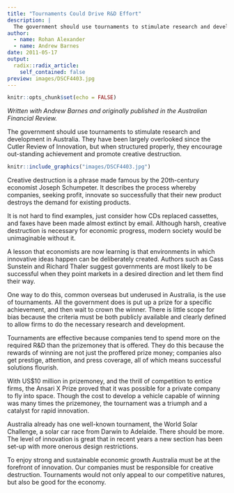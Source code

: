 ```yaml
---
title: "Tournaments Could Drive R&D Effort"
description: |
  The government should use tournaments to stimulate research and development in Australia. They have been largely overlooked since the Cutler Review of Innovation, but when structured properly, they encourage out-standing achievement and promote creative destruction.
author:
  - name: Rohan Alexander
  - name: Andrew Barnes
date: 2011-05-17
output:
  radix::radix_article:
    self_contained: false
preview: images/DSCF4403.jpg
---
```


```r
knitr::opts_chunk$set(echo = FALSE)
```


*Written with Andrew Barnes and originally published in the Australian Financial Review.*

The government should use tournaments to stimulate research and development in Australia. They have been largely overlooked since the Cutler Review of Innovation, but when structured properly, they encourage out-standing achievement and promote creative destruction.

```r
knitr::include_graphics("images/DSCF4403.jpg")
```

Creative destruction is a phrase made famous by the 20th-century economist Joseph Schumpeter. It describes the process whereby companies, seeking profit, innovate so successfully that their new product destroys the demand for existing products.

It is not hard to find examples, just consider how CDs replaced cassettes, and faxes have been made almost extinct by email. Although harsh, creative destruction is necessary for economic progress, modern society would be unimaginable without it.

A lesson that economists are now learning is that environments in which innovative ideas happen can be deliberately created. Authors such as Cass Sunstein and Richard Thaler suggest governments are most likely to be successful when they point markets in a desired direction and let them find their way.

One way to do this, common overseas but underused in Australia, is the use of tournaments. All the government does is put up a prize for a specific achievement, and then wait to crown the winner. There is little scope for bias because the criteria must be both publicly available and clearly defined to allow firms to do the necessary research and development.

Tournaments are effective because companies tend to spend more on the required R&D than the prizemoney that is offered. They do this because the rewards of winning are not just the proffered prize money; companies also get prestige, attention, and press coverage, all of which means successful solutions flourish.

With US$10 million in prizemoney, and the thrill of competition to entice firms, the Ansari X Prize proved that it was possible for a private company to fly into space. Though the cost to develop a vehicle capable of winning was many times the prizemoney, the tournament was a triumph and a catalyst for rapid innovation.

Australia already has one well-known tournament, the World Solar Challenge, a solar car race from Darwin to Adelaide. There should be more. The level of innovation is great that in recent years a new section has been set-up with more onerous design restrictions.

To enjoy strong and sustainable economic growth Australia must be at the forefront of innovation. Our companies must be responsible for creative destruction. Tournaments would not only appeal to our competitive natures, but also be good for the economy.
